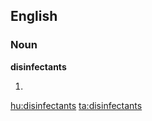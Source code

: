 ==English==

===Noun===
'''disinfectants'''

# {{plural of|[[disinfectant]]}}

[[hu:disinfectants]]
[[ta:disinfectants]]